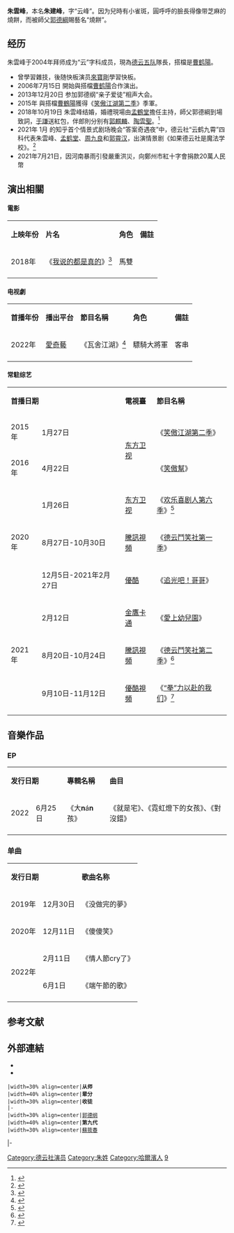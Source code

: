 {{艺人
|姓名 = 朱雲峰
|类型 = 曲艺家
|图片 = 
|图片简介 = 
|本名 = 朱建峰
|英文名 = 
|昵称 = 燒餅、德雲莽撞人
|国籍 = {{PRC}}
|民族 = [[漢族|漢族]]
|籍贯 = [[黑龍江|黑龍江]][[哈爾濱|哈爾濱]]
|出生日期 = {{birth date and age|1991|5|23}}
|出生地点 = {{CHN}}[[黑龍江省|黑龍江省]][[哈爾濱市|哈爾濱市]]
|逝世日期 = 
|职业 = [[相声|相声演员]]
|语言 = [[现代标准汉语|汉语普通话]]
|母校 = 
|配偶 = 鄭胡昕
|儿女 = 2子
|父母 = 
|亲属 = 
|演奏乐器 = 
|出道日期 = 2004年拜師
|代表作 = 
|著名角色 = 
|活跃年代 = 2004年至今
|经纪公司 = 北京德云社文化传播有限公司
|相关团体 = [[德云社|德云社]]
|module = {{Crosstalk actor master-apprentice relation module
  |师承 = [[郭德纲|郭德纲]]
  |世代 = 九
  |徒弟 = [[蘇筱春|蘇筱春]]
  }}
| module2 = 搭檔：[[曹鹤阳_(相声演员)|曹鹤陽]]
|奖项 = 
}}

'''朱雲峰'''{{BD|1991年|5月23日||}}，本名'''朱建峰'''，字“云峰”。因为兒時有小雀斑，圓呼呼的臉長得像带芝麻的燒餅，而被師父[[郭德纲|郭德綱]]賜藝名“燒餅”。

==经历==
朱雲峰于2004年拜师成为“云”字科成员，現為[[德云社#德云五队|德云五队]]隊長，搭檔是[[曹鹤阳_(相声演员)|曹鹤陽]]。
*曾學習雜技，後随快板演员[[來寶剛|來寶剛]]學習快板。
*2006年7月15日 開始與搭檔[[曹鹤阳_(相声演员)|曹鹤陽]]合作演出。
*2013年12月20日 参加郭德纲“亲子爱徒”相声大会。
*2015年 與搭檔[[曹鹤阳_(相声演员)|曹鶴陽]]獲得《[[笑傲江湖_(綜藝節目)#第二季|笑傲江湖第二季]]》季軍。
*2018年10月19日 朱雲峰结婚，婚禮現場由[[孟鹤堂|孟鶴堂]]擔任主持，師父郭德綱到場致詞，[[于谦_(相声演员)|于謙]]送紅包，伴郎則分别有[[郭麒麟|郭麒麟]]、[[陶雲聖|陶雲聖]]。<ref>{{Cite web|title=德云社烧饼大婚，郭德纲祝福弄哭烧饼，网友：还是于谦实在啊|url=https://new.qq.com/omn/20181021/20181021A0INMU.html|work=new.qq.com|accessdate=2020-12-25}}</ref>
*2021年 1月 的知乎首个情景式剧场晚会“答案奇遇夜”中，德云社“云鹤九霄”四科代表朱雲峰、[[孟鹤堂|孟鹤堂]]、[[周九良|周九良]]和[[郭霄汉|郭霄汉]]，出演情景剧《如果德云社是魔法学校》。<ref>{{cite news |title=知乎“答案奇遇夜”节目单公布：看明星与答主如何演绎知乎梗- |url=http://www.xinhuanet.com/ent/2021-01/26/c_1127027459.htm |accessdate=2021-11-01 |work=新华网 |archive-date=2021-11-02 |archive-url=https://web.archive.org/web/20211102104043/http://www.xinhuanet.com/ent/2021-01/26/c_1127027459.htm |dead-url=no }}</ref>
*2021年7月21日，因河南暴雨引發嚴重洪災，向鄭州市紅十字會捐款20萬人民幣

==演出相關==

====電影====
{|class="wikitable"
|-style="background:moccasin; color:black" align="center"
|'''上映年份'''
|'''片名'''
|'''角色'''
|'''備註'''
|-
|2018年
|《[[我说的都是真的|我说的都是真的]]》<ref>{{cite news|title=《我說的都是真的》連凱攜燒餅李易祥花式圍追小沈陽|url=http://sn.people.com.cn/BIG5/n2/2018/0315/c378298-31345942-2.html|work=人民網|accessdate=2020-07-24|archive-date=2020-07-24|archive-url=https://web.archive.org/web/20200724152920/http://sn.people.com.cn/BIG5/n2/2018/0315/c378298-31345942-2.html|dead-url=no}}</ref>
|馬雙
|
|-
|}

====电视劇====
{|class="wikitable"
|-style="background:moccasin; color:black" align="center"
|'''首播年份'''
|'''播出平台'''
|'''節目名稱'''
|'''角色'''
|'''備註'''
|-
|2022年
|[[愛奇藝|愛奇藝]]
|《瓦舍江湖》<ref>{{cite news|title=《德云瓦舍》曝光杀青特辑|url=http://ent.ynet.com/2021/05/20/3286378t1254.html|work=北青網|date=2021-05-31|accessdate=2021-05-20|archive-date=2021-06-03|archive-url=https://web.archive.org/web/20210603055254/http://ent.ynet.com/2021/05/20/3286378t1254.html}}</ref>
|驃騎大將軍
|客串
|-
|}

====常駐综艺====
{|class="wikitable"
|-style="background:moccasin; color:black" align="center"
|colspan="2"|'''首播日期'''
|'''電視臺'''
|'''節目名稱'''
|'''備註'''
|-
|2015年
|1月27日
|rowspan="2"|[[东方卫视|东方卫视]]
|《[[笑傲江湖_(綜藝節目)#第二季|笑傲江湖第二季]]》
|選手
|-
|2016年
|4月22日
|《[[笑傲幫|笑傲幫]]》
|選手
|-
|rowspan="3"|2020年
|1月26日
|[[东方卫视|东方卫视]]
|《[[欢乐喜剧人#第六季|欢乐喜剧人第六季]]》<ref>{{cite news|title=《欢乐喜剧人》复活赛烧饼曹鹤阳晋级|url=https://www.sohu.com/a/391416725_100092052|work=搜狐|date=2020-04-27|accessdate=2020-07-24|archive-date=2020-07-24|archive-url=https://web.archive.org/web/20200724190151/https://www.sohu.com/a/391416725_100092052|dead-url=no}}</ref>
|選手
|-
|8月27日-10月30日
|[[騰訊視頻|騰訊視頻]]
|《[[德雲鬥笑社#第一季|德云鬥笑社第一季]]》
|
|-
|12月5日-2021年2月27日
|[[優酷|優酷]]
|《[[追光吧！哥哥|追光吧！哥哥]]》
|學員
|-
|rowspan="3"|2021年
|2月12日
|[[金鷹卡通|金鷹卡通]]
|《[[愛上幼兒園|愛上幼兒園]]》
|
|-
|8月20日-10月24日
|[[騰訊視頻|騰訊視頻]]
|《[[德雲鬥笑社#第二季|德云鬥笑社第二季]]》<ref>{{cite news|title=孟鹤堂直播中透露,德云社团综第二季马上开拍|url=http://k.sina.com.cn/article_7354396796_1b65b307c00101dgo5.html|work=新浪看點|date=2021-05-12|accessdate=2021-05-26|archive-date=2021-06-12|archive-url=https://web.archive.org/web/20210612123700/http://k.sina.com.cn/article_7354396796_1b65b307c00101dgo5.html|dead-url=no}}</ref>
|
|-
|9月10日-11月12日
|[[優酷視頻|優酷視頻]]
|《[[“拳”力以赴的我们|“拳”力以赴的我们]]》<ref>{{cite news|title=《拳力以赴的我們》陣容官宣|url=https://news.sina.com.tw/article/20210816/39602782.html|work=新浪新聞|date=2021-08-16|accessdate=2021-08-16|archive-date=2021-08-16|archive-url=https://web.archive.org/web/20210816043415/https://news.sina.com.tw/article/20210816/39602782.html|dead-url=no}}</ref>
|第二賽段因工作原因退賽<ref>［https://m.weibo.cn/7641972494/4704861269001340 因工作原因退賽］</ref>
|-
|}

== 音樂作品 ==

=== EP ===
{|class="wikitable" width=60%
|-style="background:moccasin; color:black" 
|colspan=2|'''发行日期'''
|'''專輯名稱'''
|'''曲目'''
|'''备注'''
|-
|2022
|6月25日
|《大𝐧á𝐧孩》
|《就是宅》、《霓虹燈下的女孩》、《對 沒錯》
|
|-
|}

=== 单曲 ===
{|class="wikitable" width=60%
|-style="background:moccasin; color:black" 
|colspan=2|'''发行日期'''
|'''歌曲名称'''
|'''备注'''
|-
|2019年
|12月30日
|《没做完的夢》
|與[[曹鹤阳_(相声演员)|曹鶴陽]]共同獻唱
|-
|2020年
|12月11日
|《傻傻笑》
|與[[段奧娟|段奧娟]]、[[孟鶴堂|孟鶴堂]]、[[曹鹤阳_(相声演员)|曹鶴陽]]、[[尚九熙|尚九熙]]、[[周九良|周九良]]共同獻唱
|-
|rowspan="2"|2022年
|2月11日
|《情人節cry了》
|與[[張鶴倫|張鶴倫]]共同獻唱
|-
|6月1日
|《端午節的歌》
|與[[曹鹤阳_(相声演员)|曹鶴陽]]共同獻唱
|-
|}

==参考文献==
{{reflist}}

==外部連結==
*{{Sinaweibo|1298062167}}
*{{Instagram|shaobing52020184}}

{{start box}}
 |width=30% align=center|'''从师'''
 |width=40% align=center|'''辈分'''
 |width=30% align=center|'''收徒'''
 |-
 |width=30% align=center|[[郭德纲|郭德纲]]
 |width=40% align=center|'''第九代'''
 |width=30% align=center|[[蘇筱春|蘇筱春]]
|-
{{end box}}

{{德云社}}

[[Category:德云社演员|Category:德云社演员]]
[[Category:朱姓|Category:朱姓]]
[[Category:哈爾濱人|Category:哈爾濱人]]
[[Category:相声演员|9]]